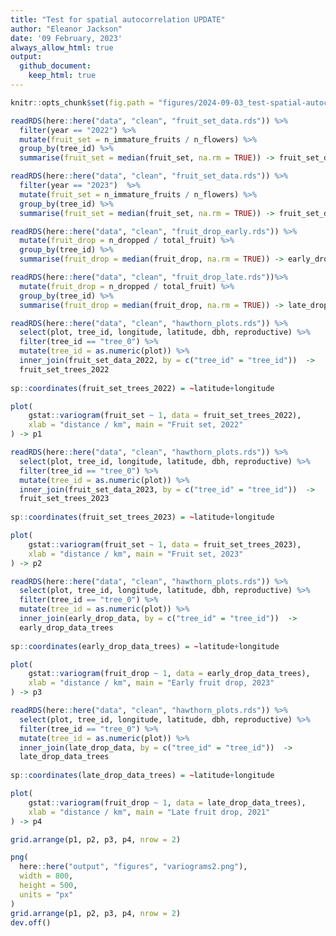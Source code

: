 ```yaml
---
title: "Test for spatial autocorrelation UPDATE"
author: "Eleanor Jackson"
date: '09 February, 2023'
always_allow_html: true
output: 
  github_document:
    keep_html: true
---
```


```r
knitr::opts_chunk$set(fig.path = "figures/2024-09-03_test-spatial-autocorrelation/")
```

```r
readRDS(here::here("data", "clean", "fruit_set_data.rds")) %>%
  filter(year == "2022") %>% 
  mutate(fruit_set = n_immature_fruits / n_flowers) %>% 
  group_by(tree_id) %>% 
  summarise(fruit_set = median(fruit_set, na.rm = TRUE)) -> fruit_set_data_2022

readRDS(here::here("data", "clean", "fruit_set_data.rds")) %>%
  filter(year == "2023")  %>% 
  mutate(fruit_set = n_immature_fruits / n_flowers) %>% 
  group_by(tree_id) %>% 
  summarise(fruit_set = median(fruit_set, na.rm = TRUE)) -> fruit_set_data_2023

readRDS(here::here("data", "clean", "fruit_drop_early.rds")) %>% 
  mutate(fruit_drop = n_dropped / total_fruit) %>% 
  group_by(tree_id) %>% 
  summarise(fruit_drop = median(fruit_drop, na.rm = TRUE)) -> early_drop_data

readRDS(here::here("data", "clean", "fruit_drop_late.rds"))%>% 
  mutate(fruit_drop = n_dropped / total_fruit) %>% 
  group_by(tree_id) %>% 
  summarise(fruit_drop = median(fruit_drop, na.rm = TRUE)) -> late_drop_data
```


```r

readRDS(here::here("data", "clean", "hawthorn_plots.rds")) %>%
  select(plot, tree_id, longitude, latitude, dbh, reproductive) %>%
  filter(tree_id == "tree_0") %>%
  mutate(tree_id = as.numeric(plot)) %>% 
  inner_join(fruit_set_data_2022, by = c("tree_id" = "tree_id"))  ->
  fruit_set_trees_2022
  
sp::coordinates(fruit_set_trees_2022) = ~latitude+longitude

plot(
    gstat::variogram(fruit_set ~ 1, data = fruit_set_trees_2022), 
    xlab = "distance / km", main = "Fruit set, 2022"
) -> p1
```

```r

readRDS(here::here("data", "clean", "hawthorn_plots.rds")) %>%
  select(plot, tree_id, longitude, latitude, dbh, reproductive) %>%
  filter(tree_id == "tree_0") %>%
  mutate(tree_id = as.numeric(plot)) %>% 
  inner_join(fruit_set_data_2023, by = c("tree_id" = "tree_id"))  ->
  fruit_set_trees_2023
  
sp::coordinates(fruit_set_trees_2023) = ~latitude+longitude

plot(
    gstat::variogram(fruit_set ~ 1, data = fruit_set_trees_2023), 
    xlab = "distance / km", main = "Fruit set, 2023"
) -> p2
```

```r

readRDS(here::here("data", "clean", "hawthorn_plots.rds")) %>%
  select(plot, tree_id, longitude, latitude, dbh, reproductive) %>%
  filter(tree_id == "tree_0") %>%
  mutate(tree_id = as.numeric(plot)) %>% 
  inner_join(early_drop_data, by = c("tree_id" = "tree_id"))  ->
  early_drop_data_trees
  
sp::coordinates(early_drop_data_trees) = ~latitude+longitude

plot(
    gstat::variogram(fruit_drop ~ 1, data = early_drop_data_trees), 
    xlab = "distance / km", main = "Early fruit drop, 2023"
) -> p3
```

```r

readRDS(here::here("data", "clean", "hawthorn_plots.rds")) %>%
  select(plot, tree_id, longitude, latitude, dbh, reproductive) %>%
  filter(tree_id == "tree_0") %>%
  mutate(tree_id = as.numeric(plot)) %>% 
  inner_join(late_drop_data, by = c("tree_id" = "tree_id"))  ->
  late_drop_data_trees
  
sp::coordinates(late_drop_data_trees) = ~latitude+longitude

plot(
    gstat::variogram(fruit_drop ~ 1, data = late_drop_data_trees), 
    xlab = "distance / km", main = "Late fruit drop, 2021"
) -> p4

```

```r
grid.arrange(p1, p2, p3, p4, nrow = 2)

png(
  here::here("output", "figures", "variograms2.png"),
  width = 800,
  height = 500,
  units = "px"
)
grid.arrange(p1, p2, p3, p4, nrow = 2)
dev.off()

```
